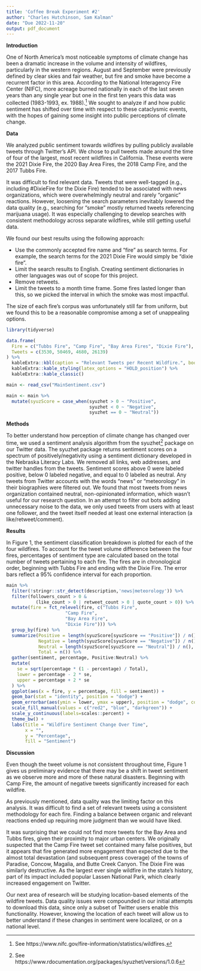 ```yaml
---
title: 'Coffee Break Experiment #2'
author: "Charles Hutchinson, Sam Kalman"
date: "Due 2022-11-20"
output: pdf_document
---
```


**Introduction**

One of North America's most noticeable symptoms of climate change has been a dramatic increase in the volume and intensity of wildfires, particularly in the western regions. August and September were previously defined by clear skies and fair weather, but fire and smoke have become a recurrent factor in this area. According to the National Interagency Fire Center (NIFC), more acreage burned nationally in each of the last seven years than any single year but one in the first ten years this data was collected (1983-1993, ex. 1988).^[See https://www.nifc.gov/fire-information/statistics/wildfires.] We sought to analyze if and how public sentiment has shifted over time with respect to these cataclysmic events, with the hopes of gaining some insight into public perceptions of climate change.

**Data**

We analyzed public sentiment towards wildfires by pulling publicly available tweets through Twitter's API. We chose to pull tweets made around the time of four of the largest, most recent wildfires in California. These events were the 2021 Dixie Fire, the 2020 Bay Area Fires, the 2018 Camp Fire, and the 2017 Tubbs Fire.

It was difficult to find relevant data. Tweets that were well-tagged (e.g., including #DixieFire for the Dixie Fire) tended to be associated with news organizations, which were overwhelmingly neutral and rarely "organic" reactions. However, loosening the search parameters inevitably lowered the data quality (e.g., searching for "smoke" mostly returned tweets referencing marijuana usage). It was especially challenging to develop searches with consistent methodology across separate wildfires, while still getting useful data.

We found our best results using the following approach:

* Use the commonly accepted fire name and "fire" as search terms. For example, the search terms for the 2021 Dixie Fire would simply be "dixie fire".
* Limit the search results to English. Creating sentiment dictionaries in other languages was out of scope for this project.
* Remove retweets.
* Limit the tweets to a month time frame. Some fires lasted longer than this, so we picked the interval in which the smoke was most impactful.

The size of each fire's corpus was unfortunately still far from uniform, but we found this to be a reasonable compromise among a set of unappealing options.

```r
library(tidyverse)

data.frame(
  Fire = c("Tubbs Fire", "Camp Fire", "Bay Area Fires", "Dixie Fire"),
  Tweets = c(3530, 50469, 4680, 26139)
) %>%
  kableExtra::kbl(caption = "Relevant Tweets per Recent Wildfire.", booktabs = T, linesep = "", digits = 2) %>%
  kableExtra::kable_styling(latex_options = "HOLD_position") %>%
  kableExtra::kable_classic()
```

```r
main <- read_csv("MainSentiment.csv") 

main <- main %>% 
  mutate(syuzScore = case_when(syuzhet > 0 ~ "Positive", 
                               syuzhet < 0 ~ "Negative",
                               syuzhet == 0 ~ "Neutral"))
```

**Methods**

To better understand how perception of climate change has changed over time, we used a sentiment analysis algorithm from the syuzhet^[See https://www.rdocumentation.org/packages/syuzhet/versions/1.0.6] package on our Twitter data. The syuzhet package returns sentiment scores on a spectrum of positively/negativity using a sentiment dictionary developed in the Nebraska Literacy Labs. We removed all links, web addresses, and twitter handles from the tweets. Sentiment scores above 0 were labeled positive, below 0 labeled negative, and equal to 0 labeled as neutral. Any tweets from Twitter accounts with the words "news" or "meteorology" in their biographies were filtered out. We found that most tweets from news organization contained neutral, non-opinionated information, which wasn't useful for our research question. In an attempt to filter out bots adding unnecessary noise to the data, we only used tweets from users with at least one follower, and the tweet itself needed at least one external interaction (a like/retweet/comment).

**Results**

In Figure 1, the sentiment classification breakdown is plotted for each of the four wildfires. To account for the tweet volume difference between the four fires, percentages of sentiment type are calculated based on the total number of tweets pertaining to each fire. The fires are in chronological order, beginning with Tubbs Fire and ending with the Dixie Fire. The error bars reflect a 95% confidence interval for each proportion.

```r
main %>%
  filter(!stringr::str_detect(description,'news|meteorology')) %>%
  filter(followers_count > 0 & 
           (like_count > 0 | retweet_count > 0 | quote_count > 0)) %>%
  mutate(fire = fct_relevel(fire, c("Tubbs Fire", 
                      "Camp Fire", 
                      "Bay Area Fire", 
                      "Dixie Fire"))) %>%
  group_by(fire) %>%
  summarize(Positive = length(syuzScore[syuzScore == "Positive"]) / n(),
            Negative = length(syuzScore[syuzScore == "Negative"]) / n(),
            Neutral = length(syuzScore[syuzScore == "Neutral"]) / n(),
            Total = n()) %>%
  gather(sentiment, percentage, Positive:Neutral) %>%
  mutate(
    se = sqrt(percentage * (1 - percentage) / Total),
    lower = percentage - 2 * se,
    upper = percentage + 2 * se
  ) %>%
  ggplot(aes(x = fire, y = percentage, fill = sentiment)) +
  geom_bar(stat = "identity", position = "dodge") +
  geom_errorbar(aes(ymin = lower, ymax = upper), position = "dodge", color = "black") +
  scale_fill_manual(values = c("red2", "blue", "darkgreen")) + 
  scale_y_continuous(labels=scales::percent) +
  theme_bw() +
  labs(title = "Wildfire Sentiment Change Over Time",
       x = "",
       y = "Percentage",
       fill = "Sentiment")
```

**Discussion**

Even though the tweet volume is not consistent throughout time, Figure 1 gives us preliminary evidence that there may be a shift in tweet sentiment as we observe more and more of these natural disasters. Beginning with Camp Fire, the amount of negative tweets significantly increased for each wildfire.

As previously mentioned, data quality was the limiting factor on this analysis. It was difficult to find a set of relevant tweets using a consistent methodology for each fire. Finding a balance between organic and relevant reactions ended up requiring more judgment than we would have liked.

It was surprising that we could not find more tweets for the Bay Area and Tubbs fires, given their proximity to major urban centers. We originally suspected that the Camp Fire tweet set contained many false positives, but it appears that fire generated more engagement than expected due to the almost total devastation (and subsequent press coverage) of the towns of Paradise, Concow, Magalia, and Butte Creek Canyon. The Dixie Fire was similarly destructive. As the largest ever single wildfire in the state's history, part of its impact included popular Lassen National Park, which clearly increased engagement on Twitter.

Our next area of research will be studying location-based elements of the wildfire tweets. Data quality issues were compounded in our initial attempts to download this data, since only a subset of Twitter users enable this functionality. However, knowing the location of each tweet will allow us to better understand if these changes in sentiment were localized, or on a national level.
